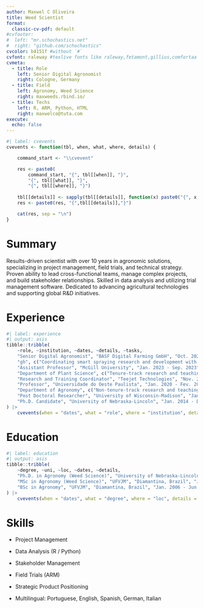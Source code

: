 ```yaml
---
author: Maxwel C Oliveira
title: Weed Scientist
format:
  classic-cv-pdf: default
#cvfooter:
#  left: "mr.schochastics.net"
#  right: "github.com/schochastics"
cvcolor: b4151f #without `#`
cvfont: raleway #texlive fonts like raleway,fetamont,gillius,comfortaa
cvmeta:
  - title: Role
    left: Senior Digital Agronomist
    right: Cologne, Germany
  - title: Field
    left: Agronomy, Weed Science
    right: maxweeds.rbind.io/
  - title: Techs
    left: R, ARM, Python, HTML
    right: maxwelco@tuta.com
execute:
  echo: false
---
```


```r
#| label: cvevents
cvevents <- function(tbl, when, what, where, details) {

    command_start <- "\\cvevent"

    res <- paste0(
        command_start, "{", tbl[[when]], "}", 
        "{", tbl[[what]], "}",
        "{", tbl[[where]], "}")
    
    tbl[[details]] <- sapply(tbl[[details]], function(x) paste0("{", x, "}", collapse = ","))
    res <- paste0(res, "{",tbl[[details]],"}")

    cat(res, sep = "\n")
}
```

# Summary

Results-driven scientist with over 10 years in agronomic solutions, specializing in project management, field trials, and technical strategy. Proven ability to lead cross-functional teams, manage complex projects, and build stakeholder relationships. Skilled in data analysis and utilizing trial management software. Dedicated to advancing agricultural technologies and supporting global R&D initiatives.

# Experience


```r
#| label: experience
#| output: asis
tibble::tribble(
    ~role, ~institution, ~dates, ~details, ~tasks,
    "Senior Digital Agronomist", "BASF Digital Farming GmbH", "Oct. 2023 - Present",
    "gh", c("Coordinating smart spraying research and development with xarvio for the One Smart Spray platform in the US", "Building and maintaining strong stakeholder relationships", "Developing agronomic digital intelligence for xarvio Field Manager"),
    "Assistant Professor", "McGill University", "Jan. 2023 - Sep. 2023",
    "Department of Plant Science", c("Tenure-track research and teaching in Weed Science", "Led research projects and provided technical guidance on agronomic solutions"),
    "Research and Training Coordinator", "Teejet Technologies", "Nov. 2021 - Sep. 2022", "Chair of Social Networks", c("Developed strategies for product positioning", "Maintained relationships with stakeholders and conducted training and facilitated technology transfer"),
    "Professor", "Universidade do Oeste Paulista", "Jan. 2020 - Fev. 2021",
    "Department of Agronomy", c("Non-tenure-track research and teaching in Agronomy and Weed Science"),
    "Post Doctoral Researcher", "University of Wisconsin-Madison", "Jan. 2018 - Sep. 2021", "Department of Agronomy", c("Developed and implemented a research and extension program", "Managed multi-state research projects and led a team of students", "Engaged with stakeholders through field days, on-farm research, and extension meetings"),
    "Ph.D. Candidate", "University of Nebraska-Lincoln", "Jan. 2014 - Dec. 2017", "Department of Agronomy", c("Conducted field-based research on herbicide resistance in Amaranthus species", "Worked extensively in the herbicide evaluation program", "Developed and implemented analytical methods using R for data analysis and interpretation")
) |>
    cvevents(when = "dates", what = "role", where = "institution", details = "tasks")
```

# Education

```r
#| label: education
#| output: asis
tibble::tribble(
    ~degree, ~uni, ~loc, ~dates, ~details,
    "Ph.D. in Agronomy (Weed Science)", "University of Nebraska-Lincoln", "Lincoln, Nebraska", "Jan. 2014 - Dec. 2017", c("Thesis: Evolution of HPPD-inhibitor herbicide resistance", "Developed methods to assess metabolic herbicide resistance and hybridization"),
    "MSc in Agronomy (Weed Science)", "UFVJM", "Diamantina, Brazil", "Jul. 2011 - Jul. 2013", c("Dissertation: Competition of Richardia brasiliensis and Commelina bengalensis in Corn"),
    "BSc in Agronomy", "UFVJM", "Diamantina, Brazil", "Jan. 2006 - Jun. 2011", c("Thesis on rehabilitation of degraded areas")
) |>
    cvevents(when = "dates", what = "degree", where = "loc", details = "details")
```


# Skills

- Project Management 

- Data Analysis (R / Python)

- Stakeholder Management

- Field Trials (ARM)

- Strategic Product Positioning

- Multilingual: Portuguese, English, Spanish, German, Italian